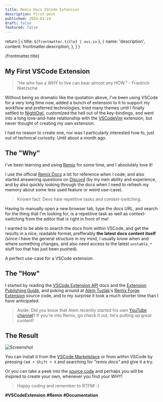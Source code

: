 ```yaml
---
title: Remix Docs VSCode Extension
description: First post
published: 2024-01-24
draft: false
featured: false
---
```



  return [
    { title: `${frontmatter.title} | ovi.is` },
    {
      name: 'description',
      content: frontmatter.description,
    },
  ]
}


<PostTitle published={frontmatter.published} featured={frontmatter.featured}>
  {frontmatter.title}
</PostTitle>

## My First VSCode Extension

> "He who has a WHY to live can bear almost any HOW." - Friedrich Nietzsche

Without being so dramatic like the quotation above, I've been using VSCode for a very long time now, added a bunch of extension to it to support my workflow and preferred technologies, tried many themes until I finally settled to [NightOwl](https://marketplace.visualstudio.com/items?itemName=sdras.night-owl), customized the hell out of the key-bindings, and went into a long love-and-hate relationship with the [VSCodeVim](https://marketplace.visualstudio.com/items?itemName=vscodevim.vim) extension, but never thought of creating my own extension.

I had no reason to create one, nor was I particularly interested how to, just out of technical curiosity. Until about a month ago.

## The "Why"

I've been learning and using [Remix](https://remix.run/) for some time, and I absolutely love it!

I use the official [Remix Docs](https://docs.remix.run/) a lot for reference when I code, and also started answering questions on [Discord](https://rmx.as/discord) (by my own ability and experience, and by also quickly looking through the docs when I need to refresh my memory about some less used feature or weird use-case).

> Known fact: Devs hate repetitive tasks and context-switching.

Having to manually open a new browser tab, type the docs URL, and search for the thing that I'm looking for, is a repetitive task as well as context-switching from the editor that is right in front of me!

I wanted to be able to search the docs from within VSCode, and get the results in a nice, readable format, prefferably **the latest docs content itself** (since I have the general structure in my mind, I usually know when and where something changes, and also need access to the latest `unstable_*` stuff too that has just been pushed).

A perfect use-case for a VSCode extension.

## The "How"

I started by reading the [VSCode Extension API](https://code.visualstudio.com/api) docs and the [Extension Publishing Guide](https://code.visualstudio.com/api/working-with-extensions/publishing-extension), and poking around at [Alem Tuzlak](https://twitter.com/AlemTuzlak59192)'s [Remix Forge Extension](https://marketplace.visualstudio.com/items?itemName=CodeForge.remix-forge) source code, and to my surprise it took a much shorter time than I have anticipated.

> Aside: Did you know that Alem recently started his own [YouTube channel](https://www.youtube.com/@alemtuzlak)?
> If you're into Remix, go check it out, he's putting up great content!

## The Result

<img src={img} alt="Screenshot" />

You can install it from the [VSCode Marketplace](https://marketplace.visualstudio.com/items?itemName=ovi-ispas.remix-docs) or from within VSCode by pressing `Cmd + Shift + X` and searching for _"remix docs"_ and give it a try.

Or you can take a peek into the [source code](https://github.com/ovi-ispas/remix-docs) and perhaps you will be inspired to create your own, whenever you find your WHY!

> Happy coding and remember to RTFM! :)

**#VSCodeExtension** **#Remix** **#Documentation**
